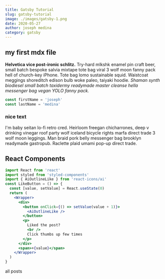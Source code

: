 ```yaml
---
title: Gatsby Tutorial
slug: gatsby-tutorial
image: ./images/gatsby-1.png
date: 2020-05-27
author: joseph medina
category: gatsby
---
```



## my first mdx file

**Helvetica vice post-ironic schlitz.** Try-hard mlkshk enamel pin craft beer, small batch bespoke salvia mixtape tote bag viral 3 wolf moon fanny pack hell of church-key iPhone. Tote bag lomo sustainable squid. Waistcoat meggings shoreditch edison bulb woke paleo, taiyaki hoodie. _Shaman synth biodiesel small batch taxidermy readymade master cleanse hella messenger bag vegan YOLO fanny pack._

<div className="code">
  
  ```js 
  const firstName = 'joseph' 
  const lastName = 'medina' 
  ```

</div>

<div className="nice-text">

<h3>nice text</h3>

<FiInfo className="nice-text-icon"></FiInfo>

I'm baby seitan lo-fi retro cred. Heirloom freegan chicharrones, deep v drinking vinegar roof party wolf iceland bicycle rights marfa direct trade 3 wolf moon leggings. Man braid pork belly messenger bag brooklyn readymade gastropub. Raclette plaid umami pop-up direct trade.

</div>

<h2> React Components </h2>
<Counter />

```jsx
import React from 'react'
import styled from 'styled-components'
import { AiOutlineLike } from 'react-icons/ai'
const LikeButton = () => {
  const [value, setValue] = React.useState(0)
  return (
    <Wrapper>
      <div>
        <button onClick={() => setValue(value + 1)}>
          <AiOutlineLike />
        </button>
        <p>
          Liked the post?
          <br />
          Click thumbs up few times
        </p>
      </div>
      <span>+{value}</span>
    </Wrapper>
  )
}
```

<LinkButton />

<Link to="/posts" className="btn center-btn">
  all posts
</Link>
